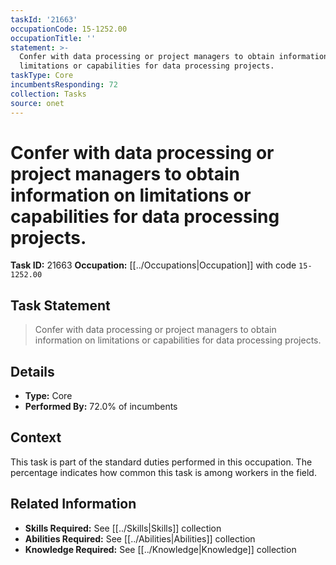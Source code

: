```yaml
---
taskId: '21663'
occupationCode: 15-1252.00
occupationTitle: ''
statement: >-
  Confer with data processing or project managers to obtain information on
  limitations or capabilities for data processing projects.
taskType: Core
incumbentsResponding: 72
collection: Tasks
source: onet
---
```

# Confer with data processing or project managers to obtain information on limitations or capabilities for data processing projects.

**Task ID:** 21663
**Occupation:** [[../Occupations|Occupation]] with code `15-1252.00`

## Task Statement

> Confer with data processing or project managers to obtain information on limitations or capabilities for data processing projects.

## Details

- **Type:** Core
- **Performed By:** 72.0% of incumbents

## Context

This task is part of the standard duties performed in this occupation. The percentage indicates how common this task is among workers in the field.

## Related Information

- **Skills Required:** See [[../Skills|Skills]] collection
- **Abilities Required:** See [[../Abilities|Abilities]] collection
- **Knowledge Required:** See [[../Knowledge|Knowledge]] collection
